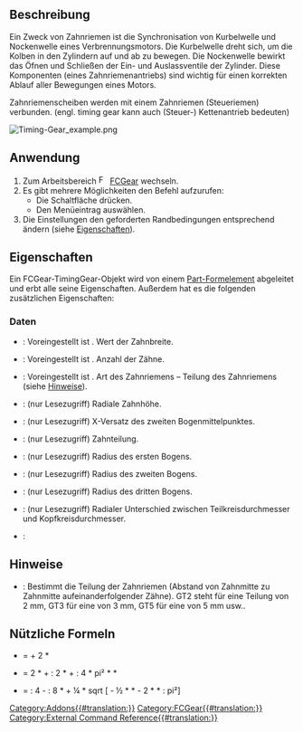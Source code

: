 <languages/>

{{Docnav/de
|[[FCGear_WormGear/de|Schneckenwelle]] 
|[[FCGear_LanternGear/de|Triebstockrad]] 
|[[FCGear_Workbench/de|FCGear]]
|IconL=FCGear_WormGear.svg
|IconR=FCGear_LanternGear.svg
|IconC=FCGear_workbench_icon.svg
}}

{{GuiCommand/de
|Name=FCGear TimingGear
|Name/de=FCGear Zahnriemenscheibe
|MenuLocation=Gear → Timing Gear
|Workbenches=[[FCGear_Workbench/de|FCGear]]
|Shortcut=Keine
|Version=v0.16
|SeeAlso=
}}

<span id="Description"></span>
==Beschreibung==

Ein Zweck von Zahnriemen ist die Synchronisation von Kurbelwelle und Nockenwelle eines Verbrennungsmotors. Die Kurbelwelle dreht sich, um die Kolben in den Zylindern auf und ab zu bewegen. Die Nockenwelle bewirkt das Öfnen und Schließen der Ein- und Auslassventile der Zylinder. Diese Komponenten (eines Zahnriemenantriebs) sind wichtig für einen korrekten Ablauf aller Bewegungen eines Motors.

Zahnriemenscheiben werden mit einem Zahnriemen (Steueriemen) verbunden. (engl. timing gear kann auch (Steuer-) Kettenantrieb bedeuten)

[[File:Timing-Gear_example.png]]
{{Caption|Oben: Zahnriemenscheibe}}

<span id="Usage"></span>
==Anwendung==

# Zum Arbeitsbereich [[Image:FCGear_workbench_icon.svg|16px]] [[FCGear_Workbench/de|FCGear]] wechseln.
# Es gibt mehrere Möglichkeiten den Befehl aufzurufen:
#* Die Schaltfläche {{Button|[[File:FCGear_TimingGear.svg|16px]] [[FCGear_TimingGear/de|Timing Gear]]}} drücken.
#* Den Menüeintrag {{MenuCommand|Gear → [[File:FCGear_TimingGear.svg|16px]] Timing Gear}} auswählen.
# Die Einstellungen den geforderten Randbedingungen entsprechend ändern (siehe [[#Eigenschaften|Eigenschaften]]).

<span id="Properties"></span>
==Eigenschaften==

Ein FCGear-TimingGear-Objekt wird von einem [[Part_Feature/de|Part-Formelement]] abgeleitet und erbt alle seine Eigenschaften. Außerdem hat es die folgenden zusätzlichen Eigenschaften:

<span id="Data"></span>
===Daten===

{{Properties_Title|Basis}}

* {{PropertyData|height|Length}}: Voreingestellt ist {{Value|5 mm}}.  Wert der Zahnbreite.
* {{PropertyData|teeth|Integer}}: Voreingestellt ist {{Value|15}}. Anzahl der Zähne.
* {{PropertyData|type|Enumeration}}: Voreingestellt ist {{Value|gt2}}. Art des Zahnriemens – Teilung des Zahnriemens (siehe [[#Hinweise|Hinweise]]).

{{Properties_Title|computed}}

* {{PropertyData|h|Length}}: (nur Lesezugriff) Radiale Zahnhöhe.
* {{PropertyData|offset|Length}}: (nur Lesezugriff) X-Versatz des zweiten Bogenmittelpunktes.
* {{PropertyData|pitch|Length}}: (nur Lesezugriff) Zahnteilung.
* {{PropertyData|r0|Length}}: (nur Lesezugriff) Radius des ersten Bogens.
* {{PropertyData|r1|Length}}: (nur Lesezugriff) Radius des zweiten Bogens.
* {{PropertyData|rs|Length}}: (nur Lesezugriff) Radius des dritten Bogens.
* {{PropertyData|u|Length}}: (nur Lesezugriff) Radialer Unterschied zwischen Teilkreisdurchmesser und Kopfkreisdurchmesser.

{{Properties_Title|version}}

* {{PropertyData/de|version|String}}:

<span id="Notes"></span>
==Hinweise==

* {{Emphasis|type}}: Bestimmt die Teilung der Zahnriemen (Abstand von Zahnmitte zu Zahnmitte aufeinanderfolgender Zähne). GT2 steht für eine Teilung von 2 mm, GT3 für eine von 3 mm, GT5 für eine von 5 mm usw..

<span id="Useful_formulas"></span>
==Nützliche Formeln==

*{{Emphasis|Kopfkreisdurchmesser}} = {{Emphasis|Teilkreisdurchmesser}} + 2 * {{Emphasis|Modul}}
*{{Emphasis|Riemenlänge}} = 2 * {{Emphasis|Achsabstand}} + {{Emphasis|Zahnriementeilung}} : 2 * {{Emphasis|(Zähne 1 + 2)}} + {{Emphasis|Zahnriementeilung²}} : 4 * pi² * {{Emphasis|Achsabstand}} * {{Emphasis|(Zähne 1 - 2)²}}
*{{Emphasis|Achsabstand}} = {{Emphasis|Riemenlänge}} : 4 - {{Emphasis|Zahnriementeilung}} : 8 * {{Emphasis|(Zähne 1+2)}} + ¼ * sqrt [{{Emphasis|Riemenlänge}} - ½ * {{Emphasis|Zahnriementeilung}} * {{Emphasis|(Zähne 1+2)²}} - 2 * {{Emphasis|Zahnriementeilung²}} * {{Emphasis|(Zähne 1+2)²}} : pi²]


{{Docnav/de
|[[FCGear_WormGear/de|Schneckenwelle]] 
|[[FCGear_LanternGear/de|Triebstockrad]] 
|[[FCGear_Workbench/de|FCGear]]
|IconL=FCGear_WormGear.svg
|IconR=FCGear_LanternGear.svg
|IconC=FCGear_workbench_icon.svg
}}

[[Category:Addons{{#translation:}}]]
[[Category:FCGear{{#translation:}}]]
[[Category:External Command Reference{{#translation:}}]]